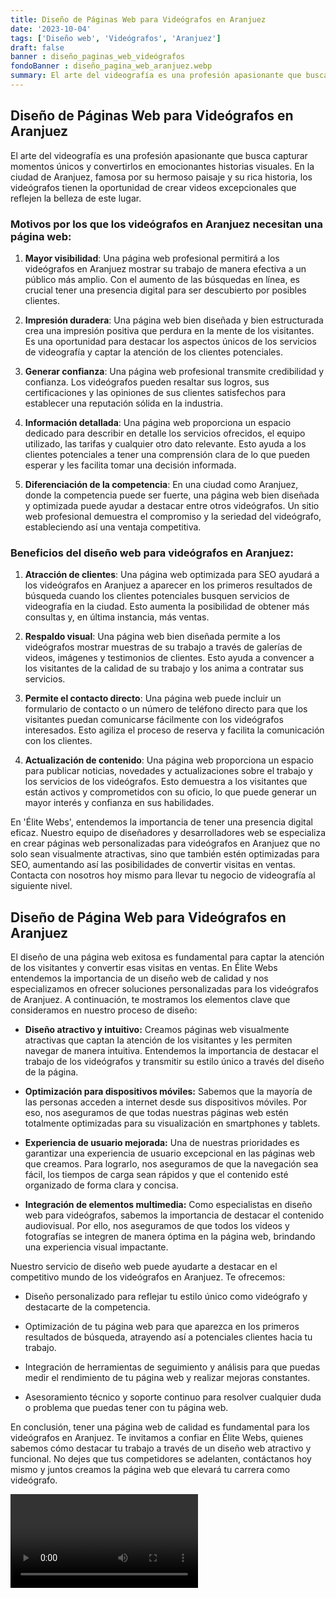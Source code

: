 ```yaml
---
title: Diseño de Páginas Web para Videógrafos en Aranjuez
date: '2023-10-04'
tags: ['Diseño web', 'Videógrafos', 'Aranjuez']
draft: false
banner : diseño_paginas_web_videógrafos
fondoBanner : diseño_pagina_web_aranjuez.webp
summary: El arte del videografía es una profesión apasionante que busca capturar momentos únicos y convertirlos en emocionantes historias visuales. En la ciudad de Aranjuez, famosa por su hermoso paisaje y su rica historia, los videógrafos tienen la oportunidad de crear videos excepcionales que reflejen la belleza de este lugar.
---
```


## Diseño de Páginas Web para Videógrafos en Aranjuez

El arte del videografía es una profesión apasionante que busca capturar momentos únicos y convertirlos en emocionantes historias visuales. En la ciudad de Aranjuez, famosa por su hermoso paisaje y su rica historia, los videógrafos tienen la oportunidad de crear videos excepcionales que reflejen la belleza de este lugar.

### Motivos por los que los videógrafos en Aranjuez necesitan una página web:

1. **Mayor visibilidad**: Una página web profesional permitirá a los videógrafos en Aranjuez mostrar su trabajo de manera efectiva a un público más amplio. Con el aumento de las búsquedas en línea, es crucial tener una presencia digital para ser descubierto por posibles clientes.

2. **Impresión duradera**: Una página web bien diseñada y bien estructurada crea una impresión positiva que perdura en la mente de los visitantes. Es una oportunidad para destacar los aspectos únicos de los servicios de videografía y captar la atención de los clientes potenciales.

3. **Generar confianza**: Una página web profesional transmite credibilidad y confianza. Los videógrafos pueden resaltar sus logros, sus certificaciones y las opiniones de sus clientes satisfechos para establecer una reputación sólida en la industria.

4. **Información detallada**: Una página web proporciona un espacio dedicado para describir en detalle los servicios ofrecidos, el equipo utilizado, las tarifas y cualquier otro dato relevante. Esto ayuda a los clientes potenciales a tener una comprensión clara de lo que pueden esperar y les facilita tomar una decisión informada.

5. **Diferenciación de la competencia**: En una ciudad como Aranjuez, donde la competencia puede ser fuerte, una página web bien diseñada y optimizada puede ayudar a destacar entre otros videógrafos. Un sitio web profesional demuestra el compromiso y la seriedad del videógrafo, estableciendo así una ventaja competitiva.

### Beneficios del diseño web para videógrafos en Aranjuez:

1. **Atracción de clientes**: Una página web optimizada para SEO ayudará a los videógrafos en Aranjuez a aparecer en los primeros resultados de búsqueda cuando los clientes potenciales busquen servicios de videografía en la ciudad. Esto aumenta la posibilidad de obtener más consultas y, en última instancia, más ventas.

2. **Respaldo visual**: Una página web bien diseñada permite a los videógrafos mostrar muestras de su trabajo a través de galerías de videos, imágenes y testimonios de clientes. Esto ayuda a convencer a los visitantes de la calidad de su trabajo y los anima a contratar sus servicios.

3. **Permite el contacto directo**: Una página web puede incluir un formulario de contacto o un número de teléfono directo para que los visitantes puedan comunicarse fácilmente con los videógrafos interesados. Esto agiliza el proceso de reserva y facilita la comunicación con los clientes.

4. **Actualización de contenido**: Una página web proporciona un espacio para publicar noticias, novedades y actualizaciones sobre el trabajo y los servicios de los videógrafos. Esto demuestra a los visitantes que están activos y comprometidos con su oficio, lo que puede generar un mayor interés y confianza en sus habilidades.

En 'Élite Webs', entendemos la importancia de tener una presencia digital eficaz. Nuestro equipo de diseñadores y desarrolladores web se especializa en crear páginas web personalizadas para videógrafos en Aranjuez que no solo sean visualmente atractivas, sino que también estén optimizadas para SEO, aumentando así las posibilidades de convertir visitas en ventas. Contacta con nosotros hoy mismo para llevar tu negocio de videografía al siguiente nivel.

<GifSeo />

<Cta />

## Diseño de Página Web para Videógrafos en Aranjuez

El diseño de una página web exitosa es fundamental para captar la atención de los visitantes y convertir esas visitas en ventas. En Élite Webs entendemos la importancia de un diseño web de calidad y nos especializamos en ofrecer soluciones personalizadas para los videógrafos de Aranjuez. A continuación, te mostramos los elementos clave que consideramos en nuestro proceso de diseño:

- **Diseño atractivo y intuitivo:** Creamos páginas web visualmente atractivas que captan la atención de los visitantes y les permiten navegar de manera intuitiva. Entendemos la importancia de destacar el trabajo de los videógrafos y transmitir su estilo único a través del diseño de la página.

- **Optimización para dispositivos móviles:** Sabemos que la mayoría de las personas acceden a internet desde sus dispositivos móviles. Por eso, nos aseguramos de que todas nuestras páginas web estén totalmente optimizadas para su visualización en smartphones y tablets.

- **Experiencia de usuario mejorada:** Una de nuestras prioridades es garantizar una experiencia de usuario excepcional en las páginas web que creamos. Para lograrlo, nos aseguramos de que la navegación sea fácil, los tiempos de carga sean rápidos y que el contenido esté organizado de forma clara y concisa.

- **Integración de elementos multimedia:** Como especialistas en diseño web para videógrafos, sabemos la importancia de destacar el contenido audiovisual. Por ello, nos aseguramos de que todos los videos y fotografías se integren de manera óptima en la página web, brindando una experiencia visual impactante.

Nuestro servicio de diseño web puede ayudarte a destacar en el competitivo mundo de los videógrafos en Aranjuez. Te ofrecemos:

- Diseño personalizado para reflejar tu estilo único como videógrafo y destacarte de la competencia.

- Optimización de tu página web para que aparezca en los primeros resultados de búsqueda, atrayendo así a potenciales clientes hacia tu trabajo.

- Integración de herramientas de seguimiento y análisis para que puedas medir el rendimiento de tu página web y realizar mejoras constantes.

- Asesoramiento técnico y soporte continuo para resolver cualquier duda o problema que puedas tener con tu página web.

En conclusión, tener una página web de calidad es fundamental para los videógrafos en Aranjuez. Te invitamos a confiar en Élite Webs, quienes sabemos cómo destacar tu trabajo a través de un diseño web atractivo y funcional. No dejes que tus competidores se adelanten, contáctanos hoy mismo y juntos creamos la página web que elevará tu carrera como videógrafo.

<Video />

<CtaBot job='Videógrafos' city='Aranjuez'/>

<Gmaps query='Aranjuez+españa+maps' />